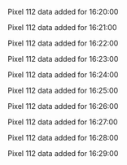 Pixel 112 data added for 16:20:00

Pixel 112 data added for 16:21:00

Pixel 112 data added for 16:22:00

Pixel 112 data added for 16:23:00

Pixel 112 data added for 16:24:00

Pixel 112 data added for 16:25:00

Pixel 112 data added for 16:26:00

Pixel 112 data added for 16:27:00

Pixel 112 data added for 16:28:00

Pixel 112 data added for 16:29:00

